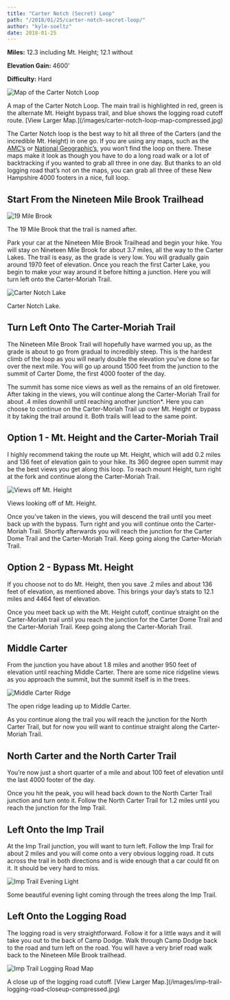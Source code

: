 ```yaml
---
title: "Carter Notch (Secret) Loop"
path: "/2018/01/25/carter-notch-secret-loop/"
author: "kyle-soeltz"
date: 2018-01-25
---
```


**Miles:** 12.3 including Mt. Height; 12.1 without

**Elevation Gain:** 4600'

**Difficulty:** Hard

![Map of the Carter Notch Loop](carter-notch-loop-map-compressed-378x500.jpg)

<Figcaption>A map of the Carter Notch Loop. The main trail is highlighted in red, green is the alternate Mt. Height bypass trail, and blue shows the logging road cutoff route. [View Larger Map.](/images/carter-notch-loop-map-compressed.jpg)</Figcaption>

The Carter Notch loop is the best way to hit all three of the Carters (and the incredible Mt. Height) in one go. If you are using any maps, such as the [AMC’s](https://www.amazon.com/Mountains-National-Forest-Appalachian-Mountain/dp/1628420774/ref=as_li_ss_tl?ie=UTF8&qid=1521140268&sr=8-2&keywords=white+mountain+maps&linkCode=ll1&tag=reconnectlife-20&linkId=894c1428fc36ec198a3a8c39a94a09a5) or [National Geographic’s](https://www.amazon.com/Mountain-National-Forest-Geographic-Illustrated/dp/159775224X/ref=as_li_ss_tl?s=books&ie=UTF8&qid=1521140424&sr=1-1&keywords=white+mountain+map+national+geographic&linkCode=ll1&tag=reconnectlife-20&linkId=8c59314184e80bc2e82cded66e5b27d5), you won’t find the loop on there. These maps make it look as though you have to do a long road walk or a lot of backtracking if you wanted to grab all three in one day. But thanks to an old logging road that’s not on the maps, you can grab all three of these New Hampshire 4000 footers in a nice, full loop.

## Start From the Nineteen Mile Brook Trailhead

![19 Mile Brook](19-mile-brook-compressed-500x500.jpg)

<Figcaption>The 19 Mile Brook that the trail is named after.</Figcaption>

Park your car at the Nineteen Mile Brook Trailhead and begin your hike. You will stay on Nineteen Mile Brook for about 3.7 miles, all the way to the Carter Lakes. The trail is easy, as the grade is very low. You will gradually gain around 1970 feet of elevation. Once you reach the first Carter Lake, you begin to make your way around it before hitting a junction. Here you will turn left onto the Carter-Moriah Trail.

![Carter Notch Lake](carter-notch-lake-compressed-500x328.jpg)

<Figcaption>Carter Notch Lake.</Figcaption>

## Turn Left Onto The Carter-Moriah Trail

The Nineteen Mile Brook Trail will hopefully have warmed you up, as the grade is about to go from gradual to incredibly steep. This is the hardest climb of the loop as you will nearly double the elevation you’ve done so far over the next mile. You will go up around 1500 feet from the junction to the summit of Carter Dome, the first 4000 footer of the day.

The summit has some nice views as well as the remains of an old firetower. After taking in the views, you will continue along the Carter-Moriah Trail for about .4 miles downhill until reaching another junction\*. Here you can choose to continue on the Carter-Moriah Trail up over Mt. Height or bypass it by taking the trail around it. Both trails will lead to the same point.

## Option 1 - Mt. Height and the Carter-Moriah Trail

I highly recommend taking the route up Mt. Height, which will add 0.2 miles and 136 feet of elevation gain to your hike. Its 360 degree open summit may be the best views you get along this loop. To reach mount Height, turn right at the fork and continue along the Carter-Moriah Trail.

![Views off Mt. Height](IMG_20171113_105922_114-500x452.jpg)

<Figcaption>Views looking off of Mt. Height.</Figcaption>

Once you’ve taken in the views, you will descend the trail until you meet back up with the bypass. Turn right and you will continue onto the Carter-Moriah Trail. Shortly afterwards you will reach the junction for the Carter Dome Trail and the Carter-Moriah Trail. Keep going along the Carter-Moriah Trail.

## Option 2 - Bypass Mt. Height

If you choose not to do Mt. Height, then you save .2 miles and about 136 feet of elevation, as mentioned above. This brings your day’s stats to 12.1 miles and 4464 feet of elevation.

Once you meet back up with the Mt. Height cutoff, continue straight on the Carter-Moriah trail until you reach the junction for the Carter Dome Trail and the Carter-Moriah Trail. Keep going along the Carter-Moriah Trail.

## Middle Carter

From the junction you have about 1.8 miles and another 950 feet of elevation until reaching Middle Carter. There are some nice ridgeline views as you approach the summit, but the summit itself is in the trees.

![Middle Carter Ridge](middle-carter-ridge-compressed-500x500.jpg)

<Figcaption>The open ridge leading up to Middle Carter.</Figcaption>

As you continue along the trail you will reach the junction for the North Carter Trail, but for now you will want to continue straight along the Carter-Moriah Trail.

## North Carter and the North Carter Trail

You’re now just a short quarter of a mile and about 100 feet of elevation until the last 4000 footer of the day.

Once you hit the peak, you will head back down to the North Carter Trail junction and turn onto it. Follow the North Carter Trail for 1.2 miles until you reach the junction for the Imp Trail. 

## Left Onto the Imp Trail

At the Imp Trail junction, you will want to turn left. Follow the Imp Trail for about 2 miles and you will come onto a very obvious logging road. It cuts across the trail in both directions and is wide enough that a car could fit on it. It should be very hard to miss.

![Imp Trail Evening Light](imp-trail-evening-light-compressed-500x328.jpg)

<Figcaption>Some beautiful evening light coming through the trees along the Imp Trail.</Figcaption>

## Left Onto the Logging Road

The logging road is very straightforward. Follow it for a little ways and it will take you out to the back of Camp Dodge. Walk through Camp Dodge back to the road and turn left on the road. You will have a very brief road walk back to the Nineteen Mile Brook trailhead.

![Imp Trail Logging Road Map](imp-trail-logging-road-closeup-compressed-500x500.jpg)

<Figcaption>A close up of the logging road cutoff. [View Larger Map.](/images/imp-trail-logging-road-closeup-compressed.jpg)</Figcaption>

